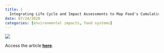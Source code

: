```yaml
---
title: |
  Integrating Life Cycle and Impact Assessments to Map Food's Cumulative Environmental Footprint
date: 07/24/2020
categories: [environmental impacts, food systems]
---
```


![](kuempel-et-al2020.jpg)

Access the article [**here**](https://doi.org/10.1016/j.oneear.2020.06.014).
